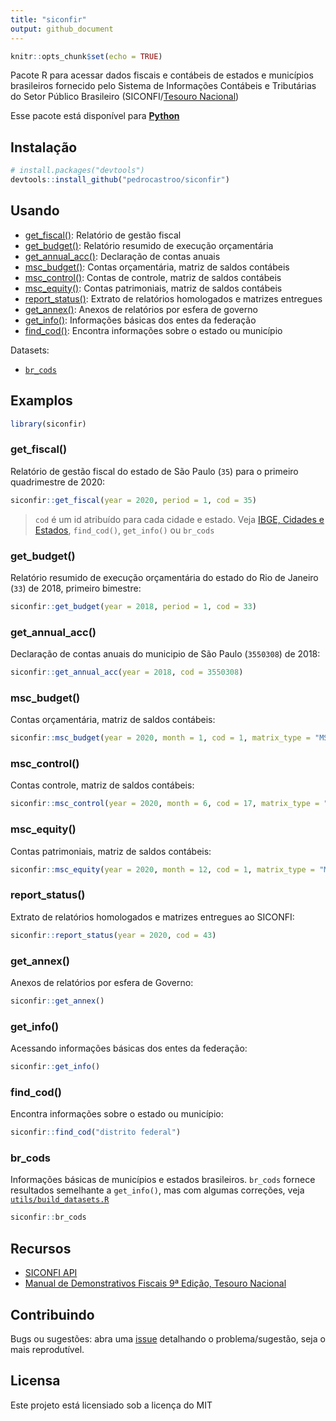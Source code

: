 ```yaml
---
title: "siconfir"
output: github_document
---
```


```r
knitr::opts_chunk$set(echo = TRUE)
```

Pacote R para acessar dados fiscais e contábeis de estados e municípios brasileiros fornecido pelo Sistema de Informações Contábeis e Tributárias do Setor Público Brasileiro (SICONFI/[Tesouro Nacional](https://www.gov.br/tesouronacional/))

Esse pacote está disponível para [**Python**](https://github.com/pedrocastroo/siconfipy)

## Instalação

```r
# install.packages("devtools")
devtools::install_github("pedrocastroo/siconfir")
```

## Usando

- [get_fiscal()](#get_fiscal): Relatório de gestão fiscal
- [get_budget()](#get_budget): Relatório resumido de execução orçamentária
- [get_annual_acc()](#get_annual_acc): Declaração de contas anuais
- [msc_budget()](#msc_budget): Contas orçamentária, matriz de saldos contábeis
- [msc_control()](#msc_control): Contas de controle, matriz de saldos contábeis
- [msc_equity()](#msc_equity): Contas patrimoniais, matriz de saldos contábeis
- [report_status()](#report_status): Extrato de relatórios homologados e matrizes entregues
- [get_annex()](#get_annex): Anexos de relatórios por esfera de governo 
- [get_info()](#get_info): Informações básicas dos entes da federação
- [find_cod()](#find_cod): Encontra informações sobre o estado ou município

Datasets:

- [`br_cods`](#br_cods)

## Examplos

```r
library(siconfir)
```

### get_fiscal(){#get_fiscal}

Relatório de gestão fiscal do estado de São Paulo (`35`) para o primeiro quadrimestre de 2020:

```r
siconfir::get_fiscal(year = 2020, period = 1, cod = 35)
```

> `cod` é um id atribuído para cada cidade e estado. Veja [IBGE, Cidades e Estados](https://www.ibge.gov.br/cidades-e-estados.html?view=municipio), `find_cod()`, `get_info()` ou `br_cods`

### get_budget(){#get_budget}

Relatório resumido de execução orçamentária do estado do Rio de Janeiro (`33`) de 2018, primeiro bimestre:

```r
siconfir::get_budget(year = 2018, period = 1, cod = 33)
```

### get_annual_acc(){#get_annual_acc}

Declaração de contas anuais do municipio de São Paulo (`3550308`) de 2018:

```r
siconfir::get_annual_acc(year = 2018, cod = 3550308)
```

### msc_budget(){#msc_budget}

Contas orçamentária, matriz de saldos contábeis:

```r
siconfir::msc_budget(year = 2020, month = 1, cod = 1, matrix_type = "MSCC", class = 5, value = "period_change")
```

### msc_control(){#msc_control}

Contas controle, matriz de saldos contábeis:

```r
siconfir::msc_control(year = 2020, month = 6, cod = 17, matrix_type = "MSCC", class = 7, value = "ending_balance")
```

### msc_equity(){#msc_equity}

Contas patrimoniais, matriz de saldos contábeis:

```r
siconfir::msc_equity(year = 2020, month = 12, cod = 1, matrix_type = "MSCE", class = 1, value = "beginning_balance") # cod = 1 é o id do Brasil
```

### report_status(){#report_status}

Extrato de relatórios homologados e matrizes entregues ao SICONFI:

```r
siconfir::report_status(year = 2020, cod = 43)
```

### get_annex(){#get_annex}

Anexos de relatórios por esfera de Governo:

```r
siconfir::get_annex()
```

### get_info(){#get_info}

Acessando informações básicas dos entes da federação:

```r
siconfir::get_info()
```

### find_cod(){#find_cod}

Encontra informações sobre o estado ou município:

```r
siconfir::find_cod("distrito federal")
```

### br_cods{#br_cods}

Informações básicas de municípios e estados brasileiros. `br_cods` fornece resultados semelhante a `get_info()`, mas com algumas correções, veja [`utils/build_datasets.R`](utils/build_datasets.R)

```r
siconfir::br_cods
```

## Recursos

- [SICONFI API](http://apidatalake.tesouro.gov.br/docs/siconfi/)
- [Manual de Demonstrativos Fiscais 9ª Edição, Tesouro Nacional](https://conteudo.tesouro.gov.br/manuais/index.php?option=com_content&view=categories&id=560&Itemid=675)

## Contribuindo

Bugs ou sugestões: abra uma [issue](https://github.com/pedrocastroo/siconfir/issues) detalhando o problema/sugestão, seja o mais reprodutível.

## Licensa

Este projeto está licensiado sob a licença do MIT